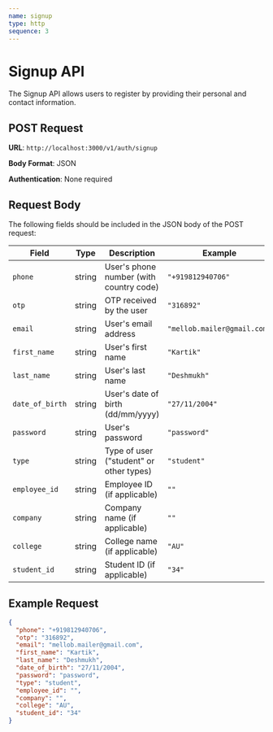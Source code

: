 ```yaml
---
name: signup
type: http
sequence: 3
---
```


# Signup API

The Signup API allows users to register by providing their personal and contact information.

## POST Request

**URL**: `http://localhost:3000/v1/auth/signup`

**Body Format**: JSON

**Authentication**: None required

## Request Body

The following fields should be included in the JSON body of the POST request:

| Field          | Type   | Description                                | Example                    |
|----------------|--------|--------------------------------------------|----------------------------|
| `phone`        | string | User's phone number (with country code)    | `"+919812940706"`          |
| `otp`          | string | OTP received by the user                   | `"316892"`                 |
| `email`        | string | User's email address                       | `"mellob.mailer@gmail.com"`|
| `first_name`   | string | User's first name                          | `"Kartik"`                 |
| `last_name`    | string | User's last name                           | `"Deshmukh"`               |
| `date_of_birth`| string | User's date of birth (dd/mm/yyyy)          | `"27/11/2004"`             |
| `password`     | string | User's password                            | `"password"`               |
| `type`         | string | Type of user ("student" or other types)    | `"student"`                |
| `employee_id`  | string | Employee ID (if applicable)                | `""`                       |
| `company`      | string | Company name (if applicable)               | `""`                       |
| `college`      | string | College name (if applicable)               | `"AU"`                     |
| `student_id`   | string | Student ID (if applicable)                 | `"34"`                     |

## Example Request

```json
{
  "phone": "+919812940706",
  "otp": "316892",
  "email": "mellob.mailer@gmail.com",
  "first_name": "Kartik",
  "last_name": "Deshmukh",
  "date_of_birth": "27/11/2004",
  "password": "password",
  "type": "student",
  "employee_id": "",
  "company": "",
  "college": "AU",
  "student_id": "34"
}
```